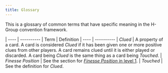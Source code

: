 ```yaml
---
title: Glossary
---
```


This is a glossary of common terms that have specific meaning in the H-Group convention framework.

| ---- | ----------
| Term | Definition
| ---- | ----------
| _Clued_ | A property of a card. A card is considered _Clued_ if it has been given one or more positive clues from other players. A card remains clued until it is either played or discarded. A card being _Clued_ is the same thing as a card being _Touched_.
| _Finesse Position_ | See the section for [_Finesse Position_ in level 1](level-1.mdx#finesse-position).
| _Touched_ | See the definition for _Clued_.
